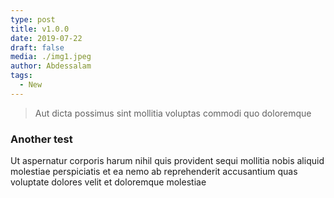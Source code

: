 ```yaml
---
type: post
title: v1.0.0
date: 2019-07-22
draft: false
media: ./img1.jpeg
author: Abdessalam
tags:
  - New
---
```


> Aut dicta possimus sint mollitia voluptas commodi quo doloremque

### Another test

Ut aspernatur corporis harum nihil quis provident sequi mollitia nobis aliquid molestiae perspiciatis et ea nemo ab reprehenderit accusantium quas voluptate dolores velit et doloremque molestiae
